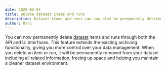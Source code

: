 ```yaml
---
date: 2025-03-04
title: Delete dataset items and runs
description: Dataset items and runs can now also be permanently deleted via the API and UI. Until now, these could only be archived.
author: Marc
---
```



<ChangelogHeader />

You can now permanently delete [dataset](/docs/evaluation/experiments/datasets) items and runs through both the API and UI interfaces. This feature extends the existing archiving functionality, giving you more control over your data management. When you delete an item or run, it will be permanently removed from your dataset including all related information, freeing up space and helping you maintain a cleaner dataset environment.
